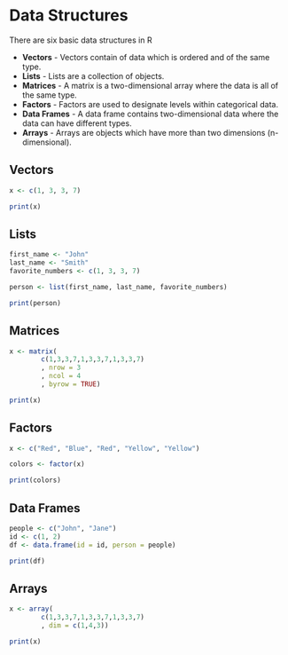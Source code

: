 # Data Structures

There are six basic data structures in R

- **Vectors** - Vectors contain of data which is ordered and of the same type.
- **Lists** - Lists are a collection of objects.
- **Matrices** - A matrix is a two-dimensional array where the data is all of the same type.
- **Factors** - Factors are used to designate levels within categorical data.
- **Data Frames** - A data frame contains two-dimensional data where the data can have different types.
- **Arrays** - Arrays are objects which have more than two dimensions (n-dimensional).

## Vectors
```r
x <- c(1, 3, 3, 7)

print(x)
```

## Lists
```r
first_name <- "John"
last_name <- "Smith"
favorite_numbers <- c(1, 3, 3, 7)

person <- list(first_name, last_name, favorite_numbers)

print(person)
```

## Matrices
```r
x <- matrix(
        c(1,3,3,7,1,3,3,7,1,3,3,7)
        , nrow = 3
        , ncol = 4
        , byrow = TRUE)

print(x)
```

## Factors
```r
x <- c("Red", "Blue", "Red", "Yellow", "Yellow")

colors <- factor(x)

print(colors)
```

## Data Frames
```r
people <- c("John", "Jane")
id <- c(1, 2)
df <- data.frame(id = id, person = people)

print(df)
```

## Arrays
```r
x <- array(
        c(1,3,3,7,1,3,3,7,1,3,3,7)
        , dim = c(1,4,3))

print(x)
```